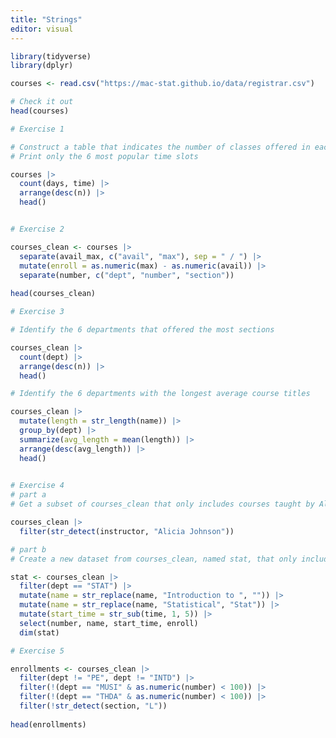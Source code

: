 ```yaml
---
title: "Strings"
editor: visual
---
```


```r
library(tidyverse)
library(dplyr)

courses <- read.csv("https://mac-stat.github.io/data/registrar.csv")

# Check it out
head(courses)
```

```r
# Exercise 1

# Construct a table that indicates the number of classes offered in each day/time slot
# Print only the 6 most popular time slots

courses |> 
  count(days, time) |> 
  arrange(desc(n)) |> 
  head()



```

```r
# Exercise 2

courses_clean <- courses |> 
  separate(avail_max, c("avail", "max"), sep = " / ") |> 
  mutate(enroll = as.numeric(max) - as.numeric(avail)) |> 
  separate(number, c("dept", "number", "section"))
  
head(courses_clean)
```

```r
# Exercise 3

# Identify the 6 departments that offered the most sections

courses_clean |>
  count(dept) |>
  arrange(desc(n)) |>
  head()

# Identify the 6 departments with the longest average course titles

courses_clean |> 
  mutate(length = str_length(name)) |> 
  group_by(dept) |> 
  summarize(avg_length = mean(length)) |> 
  arrange(desc(avg_length)) |> 
  head()
  
```

```r

# Exercise 4
# part a
# Get a subset of courses_clean that only includes courses taught by Alicia Johnson.

courses_clean |> 
  filter(str_detect(instructor, "Alicia Johnson")) 

# part b
# Create a new dataset from courses_clean, named stat, that only includes STAT sections 

stat <- courses_clean |> 
  filter(dept == "STAT") |> 
  mutate(name = str_replace(name, "Introduction to ", "")) |>
  mutate(name = str_replace(name, "Statistical", "Stat")) |> 
  mutate(start_time = str_sub(time, 1, 5)) |> 
  select(number, name, start_time, enroll)
  dim(stat)


```

```r
# Exercise 5

enrollments <- courses_clean |> 
  filter(dept != "PE", dept != "INTD") |> 
  filter(!(dept == "MUSI" & as.numeric(number) < 100)) |> 
  filter(!(dept == "THDA" & as.numeric(number) < 100)) |> 
  filter(!str_detect(section, "L"))
  
head(enrollments)
```

```r

```
